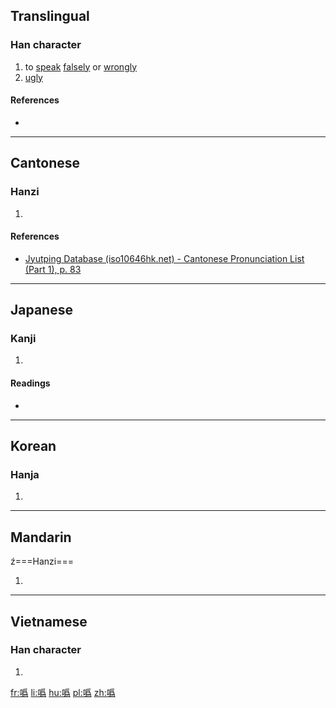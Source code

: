 {{also|噕}}
==Translingual==

===Han character===
{{Han char|rn=30|rad=口|as=09|sn=12|four=62027|canj=RBHF,RIKF|ids=⿰口爲}}

# to [[speak]] [[falsely]] or [[wrongly]]
# [[ugly]]

====References====
* {{Han ref|kx=0208.140|dkj=04294|dj=0431.090|hdz=10685.040|uh=5645|ud=22085|bh=D86B|bd=55403}}

----

==Cantonese==

===Hanzi===
{{yue-hanzi|jyut=[[fai1]]|y=fai1}}

# {{defn|lang=yue|sort=口09}}

====References====
* [http://www.iso10646hk.net/jp/document/download.jsp Jyutping Database (iso10646hk.net) - Cantonese Pronunciation List (Part 1), p. 83]

----

==Japanese==

===Kanji===
{{ja-kanji|grade=|rs=口09}}

# {{defn|lang=ja|sort=口09}}

====Readings====
* {{ja-readings|on=[[き]] (ki)|kun=[[みにくい]] (minikui), [[そしる]] (soshiru)}}

----

==Korean==

===Hanja===
{{ko-hanja|hangeul=위|rv=wi|mr=wi}}

# {{defn|lang=ko|sort=口09}}

----

==Mandarin==
ź===Hanzi===
{{cmn-hanzi|pin=[[huī]] ([[hui1]])|wg=hui<sup>1</sup>}}

# {{defn|lang=cmn|sort=口09}}

----

==Vietnamese==

===Han character===
{{vi-hantu|[[vay]]|rs=口09}}

# {{defn|lang=vi|sort=口09}}

[[fr:噅]]
[[li:噅]]
[[hu:噅]]
[[pl:噅]]
[[zh:噅]]